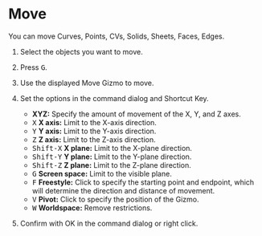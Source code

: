 
# Move

<Reference shortcut="G" command="Move" button="Left of Command Bar" />

You can move Curves, Points, CVs, Solids, Sheets, Faces, Edges.

1. Select the objects you want to move.
2. Press <kbd>G</kbd>.
3. Use the displayed Move Gizmo to move.
4. Set the options in the command dialog and Shortcut Key.
   - **XYZ:** Specify the amount of movement of the X, Y, and Z axes.
   - <kbd>X</kbd> **X axis:** Limit to the X-axis direction.
   - <kbd>Y</kbd> **Y axis:** Limit to the Y-axis direction.
   - <kbd>Z</kbd> **Z axis:** Limit to the Z-axis direction.
   - <kbd>Shift-X</kbd> **X plane:** Limit to the X-plane direction.
   - <kbd>Shift-Y</kbd> **Y plane:** Limit to the Y-plane direction.
   - <kbd>Shift-Z</kbd> **Z plane:** Limit to the Z-plane direction.
   - <kbd>G</kbd> **Screen space:** Limit to the visible plane.
   - <kbd>F</kbd> **Freestyle:** Click to specify the starting point and endpoint, which will determine the direction and distance of movement.
   - <kbd>V</kbd> **Pivot:** Click to specify the position of the Gizmo.
   - <kbd>W</kbd> **Worldspace:** Remove restrictions.

4. Confirm with OK in the command dialog or right click.


